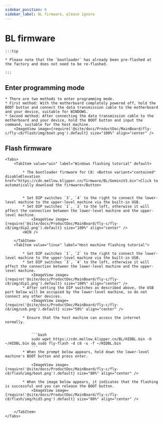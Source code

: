 ```yaml
---
sidebar_position: 6
sidebar_label: BL firmware, please ignore
---
```










# BL firmware

    :::tip

    * Please note that the `bootloader` has already been pre-flashed at the factory and does not need to be re-flashed.

    :::

## Enter programming mode


    * There are two methods to enter programming mode.
    * First method: With the motherboard completely powered off, hold the BOOT button and connect the data transmission cable to the motherboard and your device, suitable for WINDOWS.
    * Second method: After connecting the data transmission cable to the motherboard and your device, hold the BOOT button and input the command, suitable for the host machine.
        <ImageView image={require('@site/docs/ProductDoc/MainBoard/fly-c/fly-c8/flash/img/boot.png').default} size="100%" align="center" />

## Flash firmware
    <Tabs>
        <TabItem value="win" label="Windows flashing tutorial" default>

            * The bootloader firmware for C8: <Button variant="contained" disableElevation href="https://cdn.mellow.klipper.cn/firmware/BL/GeminiV3.bin">Click to automatically download the firmware</Button>


            * Set DIP switches `3`, `4` to the right to connect the lower-level machine to the upper-level machine via the built-in USB.
            * Set DIP switches `1`, `2` to the left, otherwise it will affect the connection between the lower-level machine and the upper-level machine.
                <ImageView image={require('@site/docs/ProductDoc/MainBoard/fly-c/fly-c8/img/dip2.png').default} size="100%" align="center" />
            <WIN />

        </TabItem>
        <TabItem value="linux" label="Host machine flashing tutorial">

            * Set DIP switches `1`, `2` to the right to connect the lower-level machine to the upper-level machine via the built-in USB.
            * Set DIP switches `3`, `4` to the left, otherwise it will affect the connection between the lower-level machine and the upper-level machine.
                <ImageView image={require('@site/docs/ProductDoc/MainBoard/fly-c/fly-c8/img/dip1.png').default} size="100%" align="center" />
            * After setting the DIP switches as described above, the USB port below will be occupied by the lower-level machine, so do not connect any other devices.
                <ImageView image={require('@site/docs/ProductDoc/MainBoard/fly-c/fly-c8/img/usb.png').default} size="50%" align="center" />

            * Ensure that the host machine can access the internet normally.


                ```bash
                sudo wget https://cdn.mellow.klipper.cn/BL/HIDBL.bin -O ~/HIDBL.bin && sudo fly-flash -d c8 -u -f ~/HIDBL.bin
                ```
            * When the prompt below appears, hold down the lower-level machine's BOOT button and press enter.

                <ImageView image={require('@site/docs/ProductDoc/MainBoard/fly-c/fly-c8/flash/img/boot.png').default} size="80%" align="center" />

            * When the image below appears, it indicates that the flashing is successful and you can release the BOOT button.
                <ImageView image={require('@site/docs/ProductDoc/MainBoard/fly-c/fly-c8/flash/img/hid3.png').default} size="80%" align="center" />


        </TabItem>
    </Tabs>
